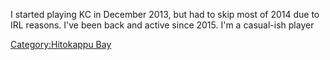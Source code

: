 I started playing KC in December 2013, but had to skip most of 2014 due to IRL reasons. I've been back and active since 2015. I'm a casual-ish player[[Category:Hitokappu Bay]]